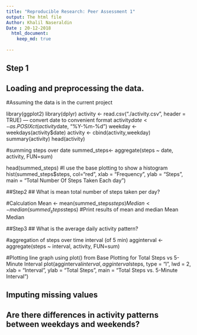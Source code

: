 ```yaml
---
title: "Reproducible Research: Peer Assessment 1"
output: The html file
Author: Khalil Naseraldin
Date : 20-12-2018
  html_document:
    keep_md: true
    
---
```


## Step 1
## Loading and preprocessing the data. 
#Assuming the data is in the current project

library(ggplot2)
library(dplyr)
activity <- read.csv("./activity.csv", header = TRUE)
--- convert date to convenient format
activity$date <- as.POSIXct(activity$date, "%Y-%m-%d")
weekday <- weekdays(activity$date)
activity <- cbind(activity,weekday)
summary(activity)
head(activity)

#summing steps over date
summed_steps<- aggregate(steps ~ date, activity, FUN=sum)

head(summed_steps)
#I use the base plotting to show a histogram
hist(summed_steps$steps, 
     col="red", 
     xlab = "Frequency", 
     ylab = "Steps",
     main = "Total Number Of Steps Taken Each day")

##Step2 
## What is mean total number of steps taken per day?

#Calculation
Mean <- mean(summed_steps$steps)
Median <- median(summed_steps$steps)
#Print results of mean and median
Mean
Median

##Step3
## What is the average daily activity pattern?

#aggregation of steps over time interval (of 5 min)
agginterval <- aggregate(steps ~ interval, activity, FUN=sum)

#Plotting line graph using plot() from Base Plotting for Total Steps vs 5-Minute Interval
plot(agginterval$interval, agginterval$steps, 
     type = "l", lwd = 2,
     xlab = "Interval", 
     ylab = "Total Steps",
     main = "Total Steps vs. 5-Minute Interval")


## Imputing missing values



## Are there differences in activity patterns between weekdays and weekends?
